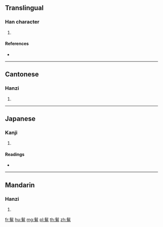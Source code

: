 {{character info/new}}
==Translingual==

===Han character===
{{Han char|rn=190|rad=髟|as=08|sn=18|four=72712|canj=SHAPH}}

# {{defn|Han|sort=髟08}}

====References====
* {{Han ref|kx=1454.410|dkj=45471|dj=1985.310|hdz=74527.150|uh=9B04|ud=39684|bh=F1BC|bd=61884}}

----

==Cantonese==

===Hanzi===
{{yue-hanzi|jyut=|y=tai3}}

# {{defn|lang=yue|sort=髟08}}

----

==Japanese==

===Kanji===
{{ja-kanji|grade=|rs=髟08}}

# {{defn|lang=ja|sort=髟08}}

====Readings====
* {{ja-readings|on=[[てい]] (tei), [[たい]] (tai), [[せき]] (seki), [[てき]] (teki), [[しゃく]] (shaku), [[ちゃく]] (chaku)|kun=[[かもじ]] (kamoji)}}

----

==Mandarin==

===Hanzi===
{{cmn-hanzi|pin=[[tì]] ([[ti4]])|wg=t'i<sup>4</sup>}}

# {{defn|lang=cmn|sort=髟08}}

[[fr:鬄]]
[[hu:鬄]]
[[mg:鬄]]
[[pl:鬄]]
[[th:鬄]]
[[zh:鬄]]